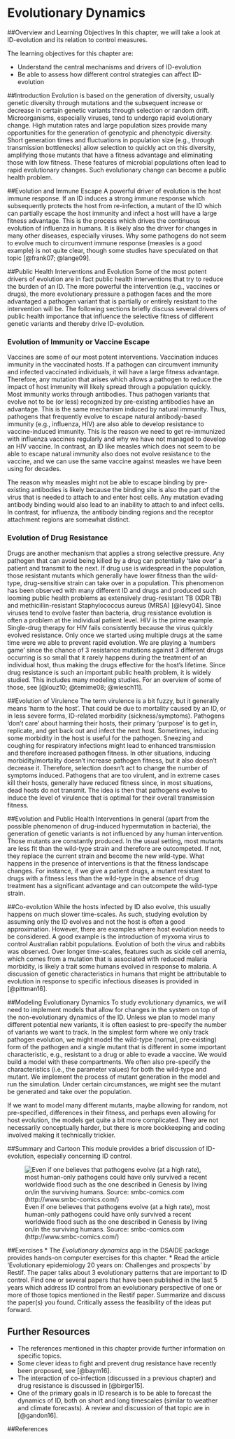# Evolutionary Dynamics

##Overview and Learning Objectives
In this chapter, we will take a look at ID-evolution and its relation to control measures.



The learning objectives for this chapter are:

* Understand the central mechanisms and drivers of ID-evolution 
* Be able to assess how different control strategies can affect ID-evolution



##Introduction
Evolution is based on the generation of diversity, usually genetic diversity through mutations and the subsequent increase or decrease in certain genetic variants through selection or random drift. Microorganisms, especially viruses, tend to undergo rapid evolutionary change. High mutation rates and large population sizes provide many opportunities for the generation of genotypic and phenotypic diversity. Short generation times and fluctuations in population size (e.g., through transmission bottlenecks) allow selection to quickly act on this diversity, amplifying those mutants that have a fitness advantage and eliminating those with low fitness. These features of microbial populations often lead to rapid evolutionary changes. Such evolutionary change can become a public health problem. 


##Evolution and Immune Escape
A powerful driver of evolution is the host immune response. If an ID induces a strong immune response which subsequently protects the host from re-infection, a mutant of the ID which can partially escape the host immunity and infect a host will have a large fitness advantage. This is the process which drives the continuous evolution of influenza in humans. It is likely also the driver for changes in many other diseases, especially viruses. Why some pathogens do not seem to evolve much to circumvent immune response (measles is a good example) is not quite clear, though some studies have speculated on that topic [@frank07; @lange09].


##Public Health Interventions and Evolution
Some of the most potent drivers of evolution are in fact public health interventions that try to reduce the burden of an ID. The more powerful the intervention (e.g., vaccines or drugs), the more evolutionary pressure a pathogen faces and the more advantaged a pathogen variant that is partially or entirely resistant to the intervention will be. The following sections briefly discuss several drivers of public health importance that influence the selective fitness of different genetic variants and thereby drive ID-evolution.


### Evolution of Immunity or Vaccine Escape
Vaccines are some of our most potent interventions. Vaccination induces immunity in the vaccinated hosts. If a pathogen can circumvent immunity and infected vaccinated individuals, it will have a large fitness advantage. Therefore, any mutation that arises which allows a pathogen to reduce the impact of host immunity will likely spread through a population quickly. Most immunity works through antibodies. Thus pathogen variants that evolve not to be (or less) recognized by pre-existing antibodies have an advantage. This is the same mechanism induced by natural immunity. Thus, pathogens that frequently evolve to escape natural antibody-based immunity (e.g., influenza, HIV) are also able to develop resistance to vaccine-induced immunity. This is the reason we need to get re-immunized with influenza vaccines regularly and why we have not managed to develop an HIV vaccine. In contrast, an ID like measles which does not seem to be able to escape natural immunity also does not evolve resistance to the vaccine, and we can use the same vaccine against measles we have been using for decades. 

The reason why measles might not be able to escape binding by pre-existing antibodies is likely because the binding site is also the part of the virus that is needed to attach to and enter host cells. Any mutation evading antibody binding would also lead to an inability to attach to and infect cells. In contrast, for influenza, the antibody binding regions and the receptor attachment regions are somewhat distinct.


### Evolution of Drug Resistance
Drugs are another mechanism that applies a strong selective pressure. Any pathogen that can avoid being killed by a drug can potentially 'take over' a patient and transmit to the next. If drug use is widespread in the population, those resistant mutants which generally have lower fitness than the wild-type, drug-sensitive strain can take over in a population. This phenomenon has been observed with many different ID and drugs and produced such looming public health problems as extensively drug-resistant TB (XDR TB) and methicillin-resistant Staphylococcus aureus (MRSA) [@levy04]. 
Since viruses tend to evolve faster than bacteria, drug resistance evolution is often a problem at the individual patient level. HIV is the prime example. Single-drug therapy for HIV fails consistently because the virus quickly evolved resistance. Only once we started using multiple drugs at the same time were we able to prevent rapid evolution. We are playing a 'numbers game' since the chance of 3 resistance mutations against 3 different drugs occurring is so small that it rarely happens during the treatment of an individual host, thus making the drugs effective for the host's lifetime.
Since drug resistance is such an important public health problem, it is widely studied. This includes many modeling studies. For an overview of some of those, see [@louz10; @temime08; @wiesch11]. 

##Evolution of Virulence
The term virulence is a bit fuzzy, but it generally means 'harm to the host'. That could be due to mortality caused by an ID, or in less severe forms, ID-related morbidity (sickness/symptoms). Pathogens 'don't care' about harming their hosts, their primary 'purpose' is to get in, replicate, and get back out and infect the next host. Sometimes, inducing some morbidity in the host is useful for the pathogen. Sneezing and coughing for respiratory infections might lead to enhanced transmission and therefore increased pathogen fitness. In other situations, inducing morbidity/mortality doesn't increase pathogen fitness, but it also doesn't decrease it. Therefore, selection doesn't act to change the number of symptoms induced. Pathogens that are too virulent, and in extreme cases kill their hosts, generally have reduced fitness since, in most situations, dead hosts do not transmit. The idea is then that pathogens evolve to induce the level of virulence that is optimal for their overall transmission fitness. 


##Evolution and Public Health Interventions
In general (apart from the possible phenomenon of drug-induced hypermutation in bacteria), the generation of genetic variants is not influenced by any human intervention. Those mutants are constantly produced. In the usual setting, most mutants are less fit than the wild-type strain and therefore are outcompeted. If not, they replace the current strain and become the new wild-type. 
What happens in the presence of interventions is that the fitness landscape changes. For instance, if we give a patient drugs, a mutant resistant to drugs with a fitness less than the wild-type in the absence of drug treatment has a significant advantage and can outcompete the wild-type strain.

##Co-evolution
While the hosts infected by ID also evolve, this usually happens on much slower time-scales. As such, studying evolution by assuming only the ID evolves and not the host is often a good approximation. However, there are examples where host evolution needs to be considered. A good example is the introduction of myxoma virus to control Australian rabbit populations. Evolution of both the virus and rabbits was observed. Over longer time-scales, features such as sickle cell anemia, which comes from a mutation that is associated with reduced malaria morbidity, is likely a trait some humans evolved in response to malaria. A discussion of genetic characteristics in humans that might be attributable to evolution in response to specific infectious diseases is provided in [@pittman16].


##Modeling Evolutionary Dynamics
To study evolutionary dynamics, we will need to implement models that allow for changes in the system on top of the non-evolutionary dynamics of the ID. Unless we plan to model many different potential new variants, it is often easiest to pre-specify the number of variants we want to track. In the simplest form where we only track pathogen evolution, we might model the wild-type (normal, pre-existing) form of the pathogen and a single mutant that is different in some important characteristic, e.g., resistant to a drug or able to evade a vaccine. We would build a model with these compartments. We often also pre-specify the characteristics (i.e., the parameter values) for both the wild-type and mutant. We implement the process of mutant generation in the model and run the simulation. Under certain circumstances, we might see the mutant be generated and take over the population. 

If we want to model many different mutants, maybe allowing for random, not pre-specified, differences in their fitness, and perhaps even allowing for host evolution, the models get quite a bit more complicated. They are not necessarily conceptually harder, but there is more bookkeeping and coding involved making it technically trickier.


##Summary and Cartoon
This module provides a brief discussion of ID-evolution, especially concerning ID control.

![Even if one believes that pathogens evolve (at a high rate), most human-only pathogens could have only survived a recent worldwide flood such as the one described in Genesis by living on/in the surviving humans. Source: smbc-comics.com (http://www.smbc-comics.com/)](./images/smbc-ID-evolution.png)

##Exercises
* The _Evolutionary dynamics_ app in the DSAIDE package provides hands-on computer exercises for this chapter.
* Read the article 'Evolutionary epidemiology 20 years on: Challenges and prospects' by Restif. The paper talks about 3 evolutionary patterns that are important to ID control. Find one or several papers that have been published in the last 5 years which address ID control from an evolutionary perspective of one or more of those topics mentioned in the Restif paper. Summarize and discuss the paper(s) you found. Critically assess the feasibility of the ideas put forward. 


## Further Resources
* The references mentioned in this chapter provide further information on specific topics.
* Some clever ideas to fight and prevent drug resistance have recently been proposed, see [@baym16].
* The interaction of co-infection (discussed in a previous chapter) and drug resistance is discussed in [@birger15].
* One of the primary goals in ID research is to be able to forecast the dynamics of ID, both on short and long timescales (similar to weather and climate forecasts). A review and discussion of that topic are in [@gandon16].  


##References
